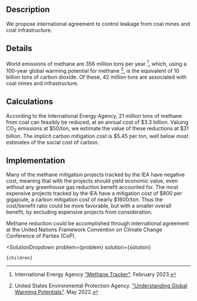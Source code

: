 

## Description

We propose international agreement to control leakage from coal mines and coal infrastructure.

## Details

World emissions of methane are 356 million tons per year [^"1"], which, using a 100-year global warming potential for methane [^"2"], is the equivalent of 10 billion tons of carbon dioxide. Of these, 42 million tons are associated with coal mines and infrastructure.

## Calculations

According to the International Energy Agency, 21 million tons of methane from coal can feasibly be reduced, at an annual cost of $3.3 billion. Valuing CO<sub>2</sub> emissions at $50/ton, we estimate the value of these reductions at $31 billion. The implicit carbon mitigation cost is $5.45 per ton, well below most estimates of the social cost of carbon.

## Implementation

Many of the methane mitigation projects tracked by the IEA have negative cost, meaning that with the projects should yield economic value, even without any greenhouse gas reduction benefit accounted for. The most expensive projects tracked by the IEA have a mitigation cost of $800 per gigajoule, a carbon mitigation cost of nearly $1600/ton. Thus the cost/benefit ratio could be more favorable, but with a smaller overall benefit, by excluding expensive projects from consideration.

Methane reduction could be accomplished through international agreement at the United Nations Framework Convention on Climate Change Conference of Parties (CoP).

[^"1"]: International Energy Agency ["Methane Tracker"](https://www.iea.org/data-and-statistics/data-tools/methane-tracker). February 2023.

[^"2"]: United States Environmental Protection Agency. ["Understanding Global Warming Potentials"](https://www.epa.gov/ghgemissions/understanding-global-warming-potentials). May 2022.

  <SolutionDropdown 
    problem={problem} 
    solution={solution}
  >
    {children}
  </SolutionDropdown>